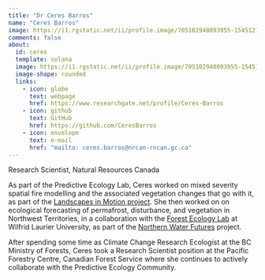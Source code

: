 ```yaml
---
title: "Dr Ceres Barros"
name: "Ceres Barros"
image: https://i1.rgstatic.net/ii/profile.image/705102948093955-1545121051789_Q512/Ceres-Barros.jpg
comments: false
about: 
  id: ceres
  template: solana
  image: https://i1.rgstatic.net/ii/profile.image/705102948093955-1545121051789_Q512/Ceres-Barros.jpg
  image-shape: rounded
  links: 
    - icon: globe
      text: webpage
      href: https://www.researchgate.net/profile/Ceres-Barros
    - icon: github
      text: GitHub
      href: https://github.com/CeresBarros
    - icon: envelope
      text: e-mail
      href: "mailto: ceres.barros@nrcan-rncan.gc.ca"
---
```


::: {#ceres}
Research Scientist, Natural Resources Canada 

As part of the Predictive Ecology Lab, Ceres worked on mixed severity spatial fire modelling and the associated vegetation changes that go with it, as part of the [Landscapes in Motion project](https://www.landscapesinmotion.ca/). She then worked on on ecological forecasting of permafrost, disturbance, and vegetation in Northwest Territories, in a collaboration with the [Forest Ecology Lab](https://www.forestecology.ca/) at Wilfrid Laurier University, as part of the [Northern Water Futures](https://northernwaterfutures.wordpress.com/) project.

After spending some time as Climate Change Research Ecologist at the BC Ministry of Forests, Ceres took a Research Scientist position at the Pacific Forestry Centre, Canadian Forest Service where she continues to actively collaborate with the Predictive Ecology Community.
:::
